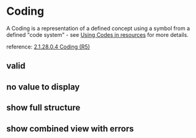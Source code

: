 

<Meta of={Stories}/>

# Coding

A Coding is a representation of a defined concept using a symbol from a defined "code system" - see [Using Codes in resources](http://hl7.org/fhir/R5/terminologies.html) for more details.

reference: [2.1.28.0.4 Coding (R5)](http://hl7.org/fhir/R5/datatypes.html#codesystem)

## valid
<Canvas of={Stories.DisplayableValue}/>

## no value to display
<Canvas of={Stories.NoDisplayableValue}/>

## show full structure
<Canvas of={Stories.ShowStructure}/>

## show combined view with errors
<Canvas of={Stories.ShowStructureWithErrors}/>
